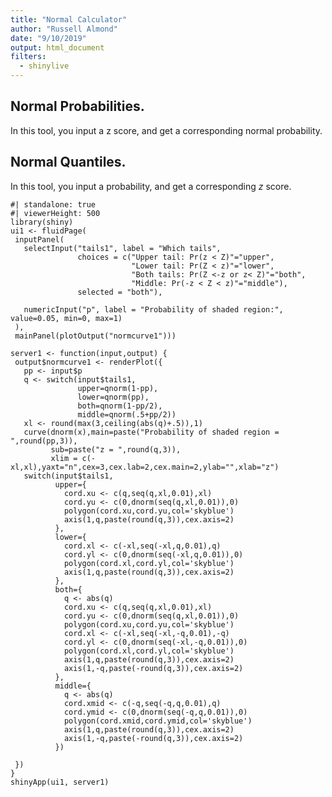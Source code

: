 ```yaml
---
title: "Normal Calculator"
author: "Russell Almond"
date: "9/10/2019"
output: html_document
filters:
  - shinylive
---
```


## Normal Probabilities.

In this tool, you input a z score, and get a corresponding normal probability.


## Normal Quantiles.

In this tool, you input a probability, and get a corresponding *z* score.

```shinylive-r
#| standalone: true
#| viewerHeight: 500
library(shiny)
ui1 <- fluidPage(
 inputPanel(
   selectInput("tails1", label = "Which tails",
               choices = c("Upper tail: Pr(z < Z)"="upper",
                           "Lower tail: Pr(Z < z)"="lower",
                           "Both tails: Pr(Z <-z or z< Z)"="both",
                           "Middle: Pr(-z < Z < z)"="middle"),
               selected = "both"),
   
   numericInput("p", label = "Probability of shaded region:", value=0.05, min=0, max=1)
 ),
 mainPanel(plotOutput("normcurve1")))
 
server1 <- function(input,output) {
 output$normcurve1 <- renderPlot({
   pp <- input$p
   q <- switch(input$tails1,
               upper=qnorm(1-pp),
               lower=qnorm(pp),
               both=qnorm(1-pp/2),
               middle=qnorm(.5+pp/2))
   xl <- round(max(3,ceiling(abs(q)+.5)),1)
   curve(dnorm(x),main=paste("Probability of shaded region = ",round(pp,3)),
         sub=paste("z = ",round(q,3)),
         xlim = c(-xl,xl),yaxt="n",cex=3,cex.lab=2,cex.main=2,ylab="",xlab="z")
   switch(input$tails1,
          upper={
            cord.xu <- c(q,seq(q,xl,0.01),xl)
            cord.yu <- c(0,dnorm(seq(q,xl,0.01)),0)
            polygon(cord.xu,cord.yu,col='skyblue')
            axis(1,q,paste(round(q,3)),cex.axis=2)
          },
          lower={
            cord.xl <- c(-xl,seq(-xl,q,0.01),q)
            cord.yl <- c(0,dnorm(seq(-xl,q,0.01)),0)
            polygon(cord.xl,cord.yl,col='skyblue')
            axis(1,q,paste(round(q,3)),cex.axis=2)
          },
          both={
            q <- abs(q)
            cord.xu <- c(q,seq(q,xl,0.01),xl)
            cord.yu <- c(0,dnorm(seq(q,xl,0.01)),0)
            polygon(cord.xu,cord.yu,col='skyblue')
            cord.xl <- c(-xl,seq(-xl,-q,0.01),-q)
            cord.yl <- c(0,dnorm(seq(-xl,-q,0.01)),0)
            polygon(cord.xl,cord.yl,col='skyblue')
            axis(1,q,paste(round(q,3)),cex.axis=2)
            axis(1,-q,paste(-round(q,3)),cex.axis=2)
          },
          middle={
            q <- abs(q)
            cord.xmid <- c(-q,seq(-q,q,0.01),q)
            cord.ymid <- c(0,dnorm(seq(-q,q,0.01)),0)
            polygon(cord.xmid,cord.ymid,col='skyblue')
            axis(1,q,paste(round(q,3)),cex.axis=2)
            axis(1,-q,paste(-round(q,3)),cex.axis=2)
          })
   
 })
}
shinyApp(ui1, server1)
```

